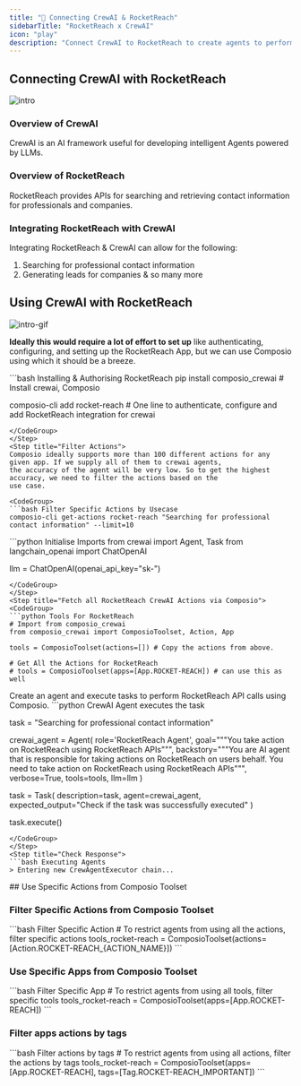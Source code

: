 ```yaml
---
title: "🚀 Connecting CrewAI & RocketReach"
sidebarTitle: "RocketReach x CrewAI"
icon: "play"
description: "Connect CrewAI to RocketReach to create agents to perform tasks using natural language"
---
```


## Connecting CrewAI with RocketReach
![intro](/media/intro.jpg)

### Overview of CrewAI

CrewAI is an AI framework useful for developing intelligent Agents powered by LLMs.

### Overview of RocketReach

RocketReach provides APIs for searching and retrieving contact information for professionals and companies.

### Integrating RocketReach with CrewAI

Integrating RocketReach & CrewAI can allow for the following:

1. Searching for professional contact information
2. Generating leads for companies
& so many more

## Using CrewAI with RocketReach
![intro-gif](/media/intro.gif)
<Steps>
<Step title="Setting Up the Environment">

**Ideally this would require a lot of effort to set up** like authenticating, configuring, and setting up the RocketReach App, but we can use Composio using which it should be a breeze.

<CodeGroup>
```bash Installing & Authorising RocketReach
pip install composio_crewai # Install crewai, Composio 

composio-cli add rocket-reach # One line to authenticate, configure and add RocketReach integration for crewai
```
</CodeGroup>
</Step>
<Step title="Filter Actions">
Composio ideally supports more than 100 different actions for any given app. If we supply all of them to crewai agents, 
the accuracy of the agent will be very low. So to get the highest accuracy, we need to filter the actions based on the 
use case.

<CodeGroup>
```bash Filter Specific Actions by Usecase
composio-cli get-actions rocket-reach "Searching for professional contact information" --limit=10
```
</CodeGroup>

</Step>
<Step title="Import Base Packages">

<CodeGroup>
```python Initialise Imports
from crewai import Agent, Task
from langchain_openai import ChatOpenAI

llm = ChatOpenAI(openai_api_key="sk-<OPENAI KEY>")
```
</CodeGroup>
</Step>
<Step title="Fetch all RocketReach CrewAI Actions via Composio">
<CodeGroup>
```python Tools For RocketReach
# Import from composio_crewai
from composio_crewai import ComposioToolset, Action, App

tools = ComposioToolset(actions=[]) # Copy the actions from above. 

# Get All the Actions for RocketReach
# tools = ComposioToolset(apps=[App.ROCKET-REACH]) # can use this as well
```
</CodeGroup>
</Step>
<Step title="Execute the Agent">
Create an agent and execute tasks to perform RocketReach API calls using Composio. 
<CodeGroup>
```python CrewAI Agent executes the task

task = "Searching for professional contact information"

crewai_agent = Agent(
    role='RocketReach Agent',
    goal="""You take action on RocketReach using RocketReach APIs""",
    backstory="""You are AI agent that is responsible for taking actions on RocketReach on users behalf. You need to take action on RocketReach using RocketReach APIs""",
    verbose=True,
    tools=tools,
    llm=llm
)

task = Task(
    description=task,
    agent=crewai_agent,
    expected_output="Check if the task was successfully executed"
)

task.execute()
```
</CodeGroup>
</Step>
<Step title="Check Response">
```bash Executing Agents
> Entering new CrewAgentExecutor chain...
```
</Step>
</Steps>
## Use Specific Actions from Composio Toolset

### Filter Specific Actions from Composio Toolset

<CodeGroup>
```bash Filter Specific Action
# To restrict agents from using all the actions, filter specific actions
tools_rocket-reach = ComposioToolset(actions=[Action.ROCKET-REACH_{ACTION_NAME}])
```
</CodeGroup>

### Use Specific Apps from Composio Toolset
<CodeGroup>
```bash Filter Specific App
# To restrict agents from using all tools, filter specific tools
tools_rocket-reach = ComposioToolset(apps=[App.ROCKET-REACH])
```
</CodeGroup>

### Filter apps actions by tags 
<CodeGroup>
```bash Filter actions by tags
# To restrict agents from using all actions, filter the actions by tags
tools_rocket-reach = ComposioToolset(apps=[App.ROCKET-REACH], tags=[Tag.ROCKET-REACH_IMPORTANT])
```
</CodeGroup>